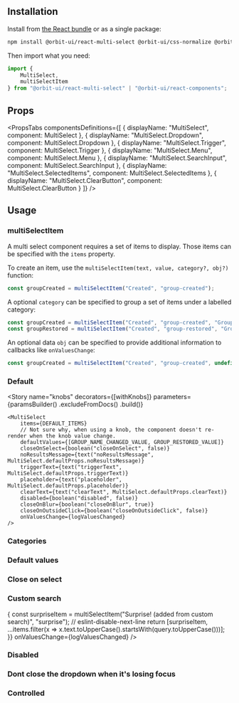 
<Meta title="Components|Multi Select" />

<GithubLink filePath="/packages/react-components/components/multi-select/src" />
<Anchor storyId="components-multi-select--default-story" />

## Installation

Install from <a href={INSTALLATION_PAGE}>the React bundle</a> or as a single package:

```bash
npm install @orbit-ui/react-multi-select @orbit-ui/css-normalize @orbit-ui/tachyons @orbit-ui/semantic-ui-theme semantic-ui-react react-spring lodash styled-jsx
```

Then import what you need:

```javascript
import {
    MultiSelect,
    multiSelectItem
} from "@orbit-ui/react-multi-select" | "@orbit-ui/react-components";
```

## Props

<PropsTabs
    componentsDefinitions={[
        { displayName: "MultiSelect", component: MultiSelect },
        { displayName: "MultiSelect.Dropdown", component: MultiSelect.Dropdown },
        { displayName: "MultiSelect.Trigger", component: MultiSelect.Trigger },
        { displayName: "MultiSelect.Menu", component: MultiSelect.Menu },
        { displayName: "MultiSelect.SearchInput", component: MultiSelect.SearchInput },
        { displayName: "MultiSelect.SelectedItems", component: MultiSelect.SelectedItems },
        { displayName: "MultiSelect.ClearButton", component: MultiSelect.ClearButton }
    ]}
/>

## Usage

### multiSelectItem

A multi select component requires a set of items to display. Those items can be specified with the `items` property.

To create an item, use the `multiSelectItem(text, value, category?, obj?)` function:

```javascript
const groupCreated = multiSelectItem("Created", "group-created");
```

A optional `category` can be specified to group a set of items under a labelled category:

```javascript
const groupCreated = multiSelectItem("Created", "group-created", "Group Lifecycle");
const groupRestored = multiSelectItem("Created", "group-restored", "Group Lifecycle");
```

An optional data `obj` can be specified to provide additional information to callbacks like `onValuesChange`:

```javascript
const groupCreated = multiSelectItem("Created", "group-created", undefined, { backendId: 123 });
```

### Default

<Preview>
    <Story name="default">
        <MultiSelect
            items={DEFAULT_ITEMS}
            onValuesChange={logValuesChanged}
        />
    </Story>
</Preview>

<Story
    name="knobs"
    decorators={[withKnobs]}
    parameters={paramsBuilder()
        .excludeFromDocs()
        .build()}
>
    <MultiSelect
        items={DEFAULT_ITEMS}
        // Not sure why, when using a knob, the component doesn't re-render when the knob value change.
        defaultValues={[GROUP_NAME_CHANGED_VALUE, GROUP_RESTORED_VALUE]}
        closeOnSelect={boolean("closeOnSelect", false)}
        noResultsMessage={text("noResultsMessage", MultiSelect.defaultProps.noResultsMessage)}
        triggerText={text("triggerText", MultiSelect.defaultProps.triggerText)}
        placeholder={text("placeholder", MultiSelect.defaultProps.placeholder)}
        clearText={text("clearText", MultiSelect.defaultProps.clearText)}
        disabled={boolean("disabled", false)}
        closeOnBlur={boolean("closeOnBlur", true)}
        closeOnOutsideClick={boolean("closeOnOutsideClick", false)}
        onValuesChange={logValuesChanged}
    />
</Story>

### Categories

<Preview>
    <Story name="categories">
        <MultiSelect
            items={DEFAULT_ITEMS_WITH_CATEGORIES}
            onValuesChange={logValuesChanged}
        />
    </Story>
</Preview>

### Default values

<Preview>
    <Story name="default values">
        <MultiSelect
            items={DEFAULT_ITEMS}
            defaultValues={[GROUP_RESTORED_VALUE, GROUP_NAME_CHANGED_VALUE]}
            onValuesChange={logValuesChanged}
        />
    </Story>
</Preview>

### Close on select

<Preview>
    <Story name="close on select">
        <MultiSelect
            items={DEFAULT_ITEMS}
            closeOnSelect
            onValuesChange={logValuesChanged}
        />
    </Story>
</Preview>

### Custom search

<Preview>
    <Story name="custom search">
        <MultiSelect
            items={DEFAULT_ITEMS}
            onSearch={(event, items, query) => {
                const surpriseItem = multiSelectItem("Surprise! (added from custom search)", "surprise");
                // eslint-disable-next-line
                return [surpriseItem, ...items.filter(x => x.text.toUpperCase().startsWith(query.toUpperCase()))];
            }}
            onValuesChange={logValuesChanged}
        />
    </Story>
</Preview>

### Disabled

<Preview>
    <Story name="disabled">
        <MultiSelect
            items={DEFAULT_ITEMS}
            defaultValues={[GROUP_RESTORED_VALUE, GROUP_NAME_CHANGED_VALUE]}
            disabled
            onValuesChange={logValuesChanged}
        />
    </Story>
</Preview>

### Dont close the dropdown when it's losing focus

<Preview>
    <Story name="dont close on blur">
        <MultiSelect
            items={DEFAULT_ITEMS_WITH_CATEGORIES}
            closeOnBlur={false}
            closeOnOutsideClick
            onValuesChange={logValuesChanged}
        />
    </Story>
</Preview>

### Controlled

<Story name="controlled">
    <ControlledMultiSelect
        items={DEFAULT_ITEMS}
        values={[GROUP_NAME_CHANGED_VALUE, GROUP_RESTORED_VALUE]}
        onValuesChange={logValuesChanged}
    />
</Story>

